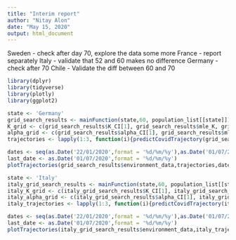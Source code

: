 ```yaml
---
title: "Interim report"
author: "Nitay Alon"
date: "May 15, 2020"
output: html_document
---
```


Sweden - check after day 70, explore the data some more
France - report separately 
Italy - validate that 52 and 60 makes no difference
Germany - check after 70
Chile - Validate the diff between 60 and 70

```r
library(dplyr)
library(tidyverse)
library(plotly)
library(ggplot2)
```


```r
state <- 'Germany'
grid_search_results <- mainFunction(state,60, population_list[[state]])
K_grid <- c(grid_search_results$K_CI[1], grid_search_results$mle_K, grid_search_results$K_CI[2])
alpha_grid <- c(grid_search_results$alpha_CI[1], grid_search_results$mle_alpha, grid_search_results$alpha_CI[2])
trajectories <- lapply(1:3, function(i){predictCovidTrajectory(grid_search_results$environment_data, K_grid[i], alpha_grid[i])})
```

```r
dates <- seq(as.Date('22/01/2020',format = '%d/%m/%y'),as.Date('01/07/2020',format = '%d/%m/%y'),'day')
last_date <- as.Date('01/07/2020',format = '%d/%m/%y')
plotTrajectories(grid_search_results$environment_data,trajectories,dates,last_date,'Germany',ylim = c(0,2.1))
```

```r
state <- 'Italy'
italy_grid_search_results <- mainFunction(state,60, population_list[[state]])
italy_K_grid <- c(italy_grid_search_results$K_CI[1], italy_grid_search_results$mle_K, italy_grid_search_results$K_CI[2])
italy_alpha_grid <- c(italy_grid_search_results$alpha_CI[1], italy_grid_search_results$mle_alpha, italy_grid_search_results$alpha_CI[2])
italy_trajectories <- lapply(1:3, function(i){predictCovidTrajectory(italy_grid_search_results$environment_data, italy_K_grid[i], italy_alpha_grid[i])})
```

```r
dates <- seq(as.Date('22/01/2020',format = '%d/%m/%y'),as.Date('01/07/2020',format = '%d/%m/%y'),'day')
last_date <- as.Date('01/07/2020',format = '%d/%m/%y')
plotTrajectories(italy_grid_search_results$environment_data,italy_trajectories,dates,last_date,'Italy',ylim = c(0,3))
```

